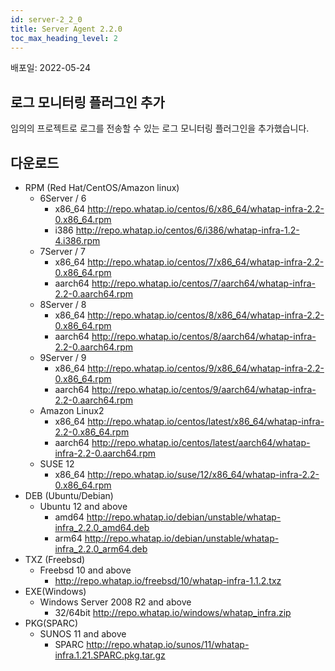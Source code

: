 ```yaml
---
id: server-2_2_0
title: Server Agent 2.2.0
toc_max_heading_level: 2
---
```


배포일: 2022-05-24

## 로그 모니터링 플러그인 추가

임의의 프로젝트로 로그를 전송할 수 있는 로그 모니터링 플러그인을 추가했습니다.

## 다운로드

* RPM (Red Hat/CentOS/Amazon linux)
  * 6Server / 6 
    * x86_64 http://repo.whatap.io/centos/6/x86_64/whatap-infra-2.2-0.x86_64.rpm 
    * i386 http://repo.whatap.io/centos/6/i386/whatap-infra-1.2-4.i386.rpm
  * 7Server / 7 
    * x86_64 http://repo.whatap.io/centos/7/x86_64/whatap-infra-2.2-0.x86_64.rpm 
    * aarch64 http://repo.whatap.io/centos/7/aarch64/whatap-infra-2.2-0.aarch64.rpm
  * 8Server / 8 
    * x86_64 http://repo.whatap.io/centos/8/x86_64/whatap-infra-2.2-0.x86_64.rpm 
    * aarch64 http://repo.whatap.io/centos/8/aarch64/whatap-infra-2.2-0.aarch64.rpm
  * 9Server / 9 
    * x86_64 http://repo.whatap.io/centos/9/x86_64/whatap-infra-2.2-0.x86_64.rpm 
    * aarch64 http://repo.whatap.io/centos/9/aarch64/whatap-infra-2.2-0.aarch64.rpm
  * Amazon Linux2
    * x86_64 http://repo.whatap.io/centos/latest/x86_64/whatap-infra-2.2-0.x86_64.rpm 
    * aarch64 http://repo.whatap.io/centos/latest/aarch64/whatap-infra-2.2-0.aarch64.rpm
  * SUSE 12
    * x86_64 http://repo.whatap.io/suse/12/x86_64/whatap-infra-2.2-0.x86_64.rpm
* DEB (Ubuntu/Debian)
  * Ubuntu 12 and above
    * amd64 http://repo.whatap.io/debian/unstable/whatap-infra_2.2.0_amd64.deb
    * arm64 http://repo.whatap.io/debian/unstable/whatap-infra_2.2.0_arm64.deb
* TXZ (Freebsd)
  * Freebsd 10 and above
    * http://repo.whatap.io/freebsd/10/whatap-infra-1.1.2.txz
* EXE(Windows)
  * Windows Server 2008 R2 and above
    * 32/64bit http://repo.whatap.io/windows/whatap_infra.zip
* PKG(SPARC)
  * SUNOS 11 and above
    * SPARC http://repo.whatap.io/sunos/11/whatap-infra.1.21.SPARC.pkg.tar.gz